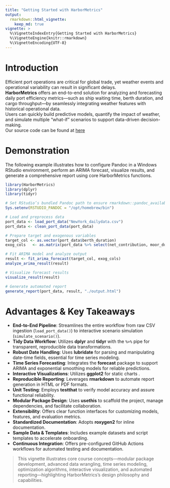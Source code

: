 ```yaml
---
title: "Getting Started with HarborMetrics"
output:
  rmarkdown::html_vignette:
    keep_md: true
vignette: >
  %\VignetteIndexEntry{Getting Started with HarborMetrics}
  %\VignetteEngine{knitr::rmarkdown}
  %\VignetteEncoding{UTF-8}
---
```


# Introduction

Efficient port operations are critical for global trade, yet weather events and operational variability can result in significant delays.   
**HarborMetrics** offers an end-to-end solution for analyzing and forecasting daily port efficiency metrics—such as ship waiting time, berth duration, and cargo throughput—by seamlessly integrating weather features with historical operational data.  
Users can quickly build predictive models, quantify the impact of weather, and simulate multiple “what-if” scenarios to support data-driven decision-making.  
Our source code can be found at [here](https://github.com/sdrdwy/HarborMetrics)

# Demonstration

The following example illustrates how to configure Pandoc in a Windows RStudio environment, perform an ARIMA forecast, visualize results, and generate a comprehensive report using core HarborMetrics functions.

```r
library(HarborMetrics)
library(dplyr)
library(tidyr)

# Set RStudio’s bundled Pandoc path to ensure rmarkdown::pandoc_available() returns TRUE
Sys.setenv(RSTUDIO_PANDOC = "/opt/homebrew/bin")

# Load and preprocess data
port_data <- load_port_data("NewYork_dailydata.csv")
port_data <- clean_port_data(port_data)

# Prepare target and exogenous variables
target_col <- as.vector(port_data$berth_duration)
exog_cols   <- as.matrix(port_data %>% select(net_contribution, moor_duration, DailyAverageWindSpeed, berth_num))

# Fit ARIMA model and analyze output
result <- fit_arima_forecast(target_col, exog_cols)
analyze_arima_result(result)

# Visualize forecast results
visualize_result(result)

# Generate automated report
generate_report(port_data, result, "./output.html")
```

# Advantages & Key Takeaways

- **End-to-End Pipeline**: Streamlines the entire workflow from raw CSV ingestion (`load_port_data()`) to interactive scenario simulation (`simulate_scenario()`).
- **Tidy Data Workflow**: Utilizes **dplyr** and **tidyr** with the `%>%` pipe for transparent, reproducible data transformations.
- **Robust Date Handling**: Uses **lubridate** for parsing and manipulating date-time fields, essential for time series modeling.
- **Time Series Forecasting**: Integrates the **forecast** package to support ARIMA and exponential smoothing models for reliable predictions.
- **Interactive Visualizations**: Utilizes **ggplot2** for static charts .
- **Reproducible Reporting**: Leverages **rmarkdown** to automate report generation in HTML or PDF formats.
- **Unit Testing**: Employs **testthat** to verify model accuracy and assure functional reliability.
- **Modular Package Design**: Uses **usethis** to scaffold the project, manage dependencies, and facilitate collaboration.
- **Extensibility**: Offers clear function interfaces for customizing models, features, and evaluation metrics.
- **Standardized Documentation**: Adopts **roxygen2** for inline documentation.
- **Sample Data & Templates**: Includes example datasets and script templates to accelerate onboarding.
- **Continuous Integration**: Offers pre-configured GitHub Actions workflows for automated testing and documentation.

> This vignette illustrates core course concepts—modular package development, advanced data wrangling, time series modeling, optimization algorithms, interactive visualization, and automated reporting—highlighting HarborMetrics’s design philosophy and capabilities.
